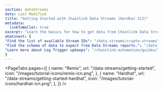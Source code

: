 ```yaml
---
section: dataStreams
date: Last Modified
title: "Getting Started with Chainlink Data Streams (Hardhat CLI)"
metadata:
  linkToWallet: true
excerpt: "Learn the basics for how to get data from Chainlink Data Streams."
whatsnext: {
"Find the list of available Stream IDs": "/data-streams/crypto-streams",
"Find the schema of data to expect from Data Streams reports.": "/data-streams/reference/report-schema",
"Learn more about Log Trigger upkeeps": "/chainlink-automation/guides/log-trigger/",
}
---
```



<PageTabs
  pages={[
    {
      name: "Remix",
      url: "/data-streams/getting-started",
      icon: "/images/tutorial-icons/remix-icn.png",
    },
    {
      name: "Hardhat",
      url: "/data-streams/getting-started-hardhat",
      icon: "/images/tutorial-icons/hardhat-icn.png",
    },
  ]}
/>

<DataStreams section="dsNotes" />

<DataStreams section="gettingStartedHardhat" />
